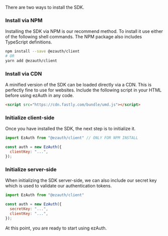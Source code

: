 
There are two ways to install the SDK.

 ### Install via NPM

Installing the SDK via NPM is our recommend method. To install it use either of the following shell commands. The NPM package also includes TypeScript definitions.

```bash
npm install --save @ezauth/client
# OR
yarn add @ezauth/client
```

### Install via CDN

A minified version of the SDK can be loaded directly via a CDN. This is perfectly fine to use for websites. Include the following script in your HTML before using ezAuth in any code.

```html
<script src="https://cdn.fastly.com/bundle/umd.js"></script>
```

### Initialize client-side

Once you have installed the SDK, the next step is to initialize it.

```javascript
import EzAuth from "@ezauth/client" // ONLY FOR NPM INSTALL

const auth = new EzAuth({
  clientKey: "...",
});
```

### Initialize server-side

When initializing the SDK server-side, we can also include our secret key which is used to validate our authentication tokens. 

```javascript
import EzAuth from "@ezauth/client"

const auth = new EzAuth({
  secretKey: "...",
  clientKey: "...",
});
```

At this point, you are ready to start using ezAuth.